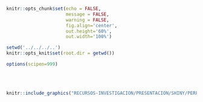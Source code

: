 <!-- Configuración CHUNKS -->

```r

knitr::opts_chunk$set(echo = FALSE,
                      message = FALSE,
                      warning = FALSE,
                      fig.align='center',
                      out.height='60%',
                      out.width='100%')

setwd('../../../..')
knitr::opts_knit$set(root.dir = getwd())

options(scipen=999)

```

<!-- ## Planteamiento del problema -->
<br><br>
```r
knitr::include_graphics("RECURSOS-INVESTIGACION/PRESENTACION/SHINY/PERFIL/arbol-de-problemas.png")
```
